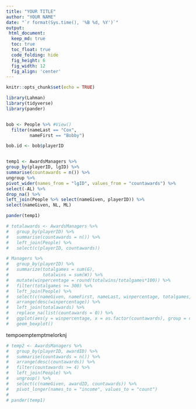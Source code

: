 ```yaml
---
title: "YOUR TITLE"
author: "YOUR NAME"
date: "`r format(Sys.time(), '%B %d, %Y')`"
output:
 html_document:
  keep_md: true
  toc: true
  toc_float: true
  code_folding: hide
  fig_height: 6
  fig_width: 12
  fig_align: 'center'
---
```


```r
knitr::opts_chunk$set(echo = TRUE)
```

```r
library(Lahman)
library(tidyverse)
library(pander)


bob <- People %>% #View()
  filter(nameLast == "Cox",
         nameFirst == "Bobby") 

bob.id <- bob$playerID


temp1 <- AwardsManagers %>% 
group_by(playerID, lgID) %>% 
summarise(countawards = n()) %>% 
ungroup %>% 
pivot_wider(names_from = "lgID", values_from = "countawards") %>% 
select(-AL) %>% 
drop_na() %>% 
left_join(People %>% select(nameGiven, playerID)) %>% 
select(nameGiven, NL, ML)

pander(temp1)

# totalawards <- AwardsManagers %>% 
#   group_by(playerID) %>% 
#   summarise(countawards = n()) %>% 
#   left_join(People) %>% 
#   select(c(playerID, countawards))
```


```r
# Managers %>% 
#   group_by(playerID) %>% 
#   summarize(totalgames = sum(G),
#             totalwins = sum(W)) %>% 
#   mutate(winpercentage = round(totalwins/totalgames*100)) %>% 
#   filter(totalgames >= 300) %>% 
#   left_join(People) %>% 
#   select(c(nameGiven, nameFirst, nameLast, winpercentage, totalgames, playerID)) %>% 
#   arrange(desc(winpercentage)) %>%
#   left_join(totalawards) %>% 
#   replace_na(list(countawards = 0)) %>%
#   ggplot(aes(y = winpercentage, x = as.factor(countawards), group = countawards, fill = countawards)) +
#   geom_boxplot()
```

tempoemptemptmelorknj

```r
# temp2 <- AwardsManagers %>% 
#   group_by(playerID, awardID) %>% 
#   summarise(countawards = n()) %>% 
#   arrange(desc(countawards)) %>% 
#   filter(countawards >= 4) %>% 
#   left_join(People) %>% 
#   ungroup() %>% 
#   select(c(nameGiven, awardID, countawards)) %>% 
#   pivot_longer(names_to = "income", values_to = "count")
# 
# pander(temp1)
```

